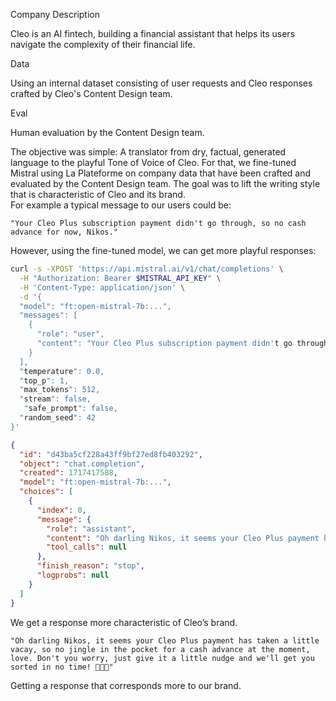 
<SectionTab variant="secondary" sectionId="cleo-company-description">Company Description</SectionTab>

Cleo is an AI fintech, building a financial assistant that helps its users navigate the complexity of their financial life.

<SectionTab variant="secondary" sectionId="cleo-data">Data</SectionTab>

Using an internal dataset consisting of user requests and Cleo responses crafted by Cleo's Content Design team.

<SectionTab variant="secondary" sectionId="cleo-eval">Eval</SectionTab>

Human evaluation by the Content Design team.

The objective was simple: A translator from dry, factual, generated language to the playful Tone of Voice of Cleo.
For that, we fine-tuned Mistral using La Plateforme on company data that have been crafted and evaluated by the Content Design team. The goal was to lift the writing style that is characteristic of Cleo and its brand.  
For example a typical message to our users could be:

```
"Your Cleo Plus subscription payment didn't go through, so no cash advance for now, Nikos."
```

However, using the fine-tuned model, we can get more playful responses:

```bash
curl -s -XPOST 'https://api.mistral.ai/v1/chat/completions' \
  -H "Authorization: Bearer $MISTRAL_API_KEY" \
  -H 'Content-Type: application/json' \
  -d '{
  "model": "ft:open-mistral-7b:...",
  "messages": [
    {
      "role": "user",
      "content": "Your Cleo Plus subscription payment didn't go through, so no cash advance for now, Nikos."
    }
  ],
  "temperature": 0.0,
  "top_p": 1,
  "max_tokens": 512,
  "stream": false,
   "safe_prompt": false,
  "random_seed": 42
}'
```

```json
{
  "id": "d43ba5cf228a43ff9bf27ed8fb403292",
  "object": "chat.completion",
  "created": 1717417588,
  "model": "ft:open-mistral-7b:...",
  "choices": [
    {
      "index": 0,
      "message": {
        "role": "assistant",
        "content": "Oh darling Nikos, it seems your Cleo Plus payment has taken a little vacay, so no jingle in the pocket for a cash advance at the moment, love. Don't you worry, just give it a little nudge and we'll get you sorted in no time! 💃🏼💸",
        "tool_calls": null
      },
      "finish_reason": "stop",
      "logprobs": null
    }
  ]
}
```

We get a response more characteristic of Cleo’s brand.

```
"Oh darling Nikos, it seems your Cleo Plus payment has taken a little vacay, so no jingle in the pocket for a cash advance at the moment, love. Don't you worry, just give it a little nudge and we'll get you sorted in no time! 💃🏼💸"
```

Getting a response that corresponds more to our brand.
